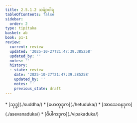 ```yaml
---
title: 2.5.1.2 သင်္ချာဝါရ
tableOfContents: false
sidebar:
  order: 2
type: tipitaka
basket: ab
book: p1-1
review:
  current: review
  updated: '2025-10-27T21:47:39.385258'
  updated_by: ''
  notes: ''
  history:
  - state: review
    date: '2025-10-27T21:47:39.385258'
    updated_by: ''
    notes: ''
    previous_state: draft
---
```



<ReviewStatus review={frontmatter.review} showDetails={true} />

<HypothesisAnnotation frontmatter={frontmatter} />

<DynamicBreadcrumb />



<TableOfContents book="p1-1" section="2.5.1.2">
* [သုဒ္ဓ](./suddha/)
* [ဟေတုဒုက](./hetuduka/)
* [အာသေဝနဒုက](./asevanaduka/)
* [ဝိပါကဒုက](./vipakaduka/)
</TableOfContents>